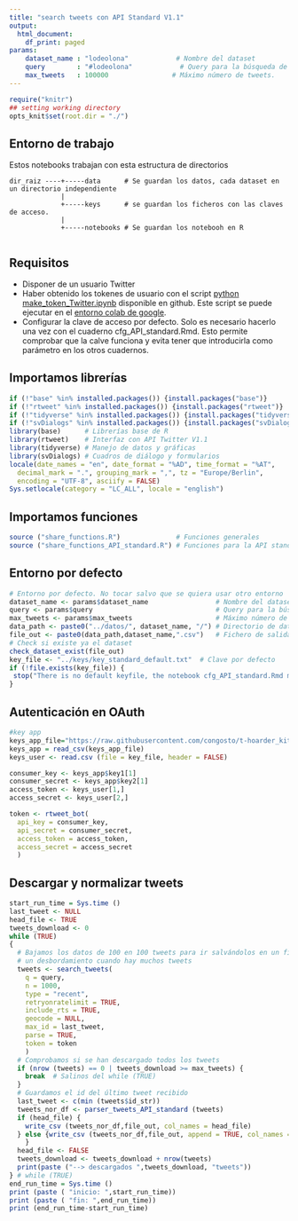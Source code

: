 ---
title: "search tweets con API Standard V1.1"
output:
  html_document:
    df_print: paged
params:
    dataset_name : "lodeolona"            # Nombre del dataset
    query        : "#lodeolona"            # Query para la búsqueda de tweets
    max_tweets   : 100000                # Máximo número de tweets. 
---

```{r setup, 	echo = TRUE,message = FALSE,	warning = FALSE,include=FALSE, cache = FALSE}

require("knitr")
## setting working directory
opts_knit$set(root.dir = "./")
```

## Entorno de trabajo

Estos notebooks trabajan con esta estructura de directorios

    dir_raiz ----+-----data      # Se guardan los datos, cada dataset en un directorio independiente
                 |
                 +-----keys      # se guardan los ficheros con las claves de acceso. 
                 |
                 +-----notebooks # Se guardan los notebooh en R
                 

## Requisitos

-   Disponer de un usuario Twitter
-   Haber obtenido los tokenes de usuario con el script [python make_token_Twitter.ipynb](https://github.com/congosto/token_API_V1.1/blob/main/make_token_Twitter.ipynb) disponible en github. Este script se puede ejecutar en el [entorno colab de google](https://colab.research.google.com/).
-   Configurar la clave de acceso por defecto. Solo es necesario hacerlo una vez con el cuaderno cfg_API_standard.Rmd. Esto permite comprobar que la calve funciona y evita tener que introducirla como parámetro en los otros cuadernos.

## Importamos librerías

```{r libraries}
if (!"base" %in% installed.packages()) {install.packages("base")}
if (!"rtweet" %in% installed.packages()) {install.packages("rtweet")}
if (!"tidyverse" %in% installed.packages()) {install.packages("tidyverse")}
if (!"svDialogs" %in% installed.packages()) {install.packages("svDialogs")}
library(base)      # Librerías base de R
library(rtweet)    # Interfaz con API Twitter V1.1
library(tidyverse) # Manejo de datos y gráficas
library(svDialogs) # Cuadros de diálogo y formularios
locale(date_names = "en", date_format = "%AD", time_format = "%AT",
  decimal_mark = ".", grouping_mark = ",", tz = "Europe/Berlin",
  encoding = "UTF-8", asciify = FALSE)
Sys.setlocale(category = "LC_ALL", locale = "english")


```

## Importamos funciones

```{r functions}
source ("share_functions.R")              # Funciones generales
source ("share_functions_API_standard.R") # Funciones para la API standard
```

## Entorno por defecto

```{r environment}
# Entorno por defecto. No tocar salvo que se quiera usar otro entorno
dataset_name <- params$dataset_name                 # Nombre del dataset
query <- params$query                               # Query para la búsqueda de tweets
max_tweets <- params$max_tweets                     # Máximo número de tweets. 
data_path <- paste0("../datos/", dataset_name, "/") # Directorio de datos
file_out <- paste0(data_path,dataset_name,".csv")   # Fichero de salida
# Check si existe ya el dataset
check_dataset_exist(file_out)
key_file <- "../keys/key_standard_default.txt"  # Clave por defecto
if (!file.exists(key_file)) {
 stop("There is no default keyfile, the notebook cfg_API_standard.Rmd must be run once before")
}
```

## Autenticación en OAuth

```{r authentication, message=FALSE}
#key app
keys_app_file="https://raw.githubusercontent.com/congosto/t-hoarder_kit/master/keys/taller_datos.key" 
keys_app = read_csv(keys_app_file)
keys_user <- read.csv (file = key_file, header = FALSE)

consumer_key <- keys_app$key1[1]
consumer_secret <- keys_app$key2[1]
access_token <- keys_user[1,]
access_secret <- keys_user[2,]

token <- rtweet_bot(
  api_key = consumer_key,
  api_secret = consumer_secret,
  access_token = access_token,
  access_secret = access_secret
  )
```

## Descargar y normalizar tweets

```{r search_tweets, message=FALSE, include=FALSE}

start_run_time = Sys.time ()
last_tweet <- NULL
head_file <- TRUE
tweets_download <- 0
while (TRUE)
{
  # Bajamos los datos de 100 en 100 tweets para ir salvándolos en un fichero y evitar
  # un desbordamiento cuando hay muchos tweets
  tweets <- search_tweets(
    q = query,
    n = 1000,
    type = "recent",
    retryonratelimit = TRUE,
    include_rts = TRUE,
    geocode = NULL,
    max_id = last_tweet,
    parse = TRUE,
    token = token
    )
  # Comprobamos si se han descargado todos los tweets
  if (nrow (tweets) == 0 | tweets_download >= max_tweets) {
    break  # Salinos del while (TRUE)
  }
  # Guardamos el id del último tweet recibido
  last_tweet <- c(min (tweets$id_str))
  tweets_nor_df <- parser_tweets_API_standard (tweets)
  if (head_file) {
    write_csv (tweets_nor_df,file_out, col_names = head_file)
  } else {write_csv (tweets_nor_df,file_out, append = TRUE, col_names = head_file)
    }
  head_file <- FALSE
  tweets_download <- tweets_download + nrow(tweets)
  print(paste ("--> descargados ",tweets_download, "tweets"))
} # while (TRUE)
end_run_time = Sys.time ()
print (paste ( "inicio: ",start_run_time))
print (paste ( "fin: ",end_run_time))
print (end_run_time-start_run_time)

```
